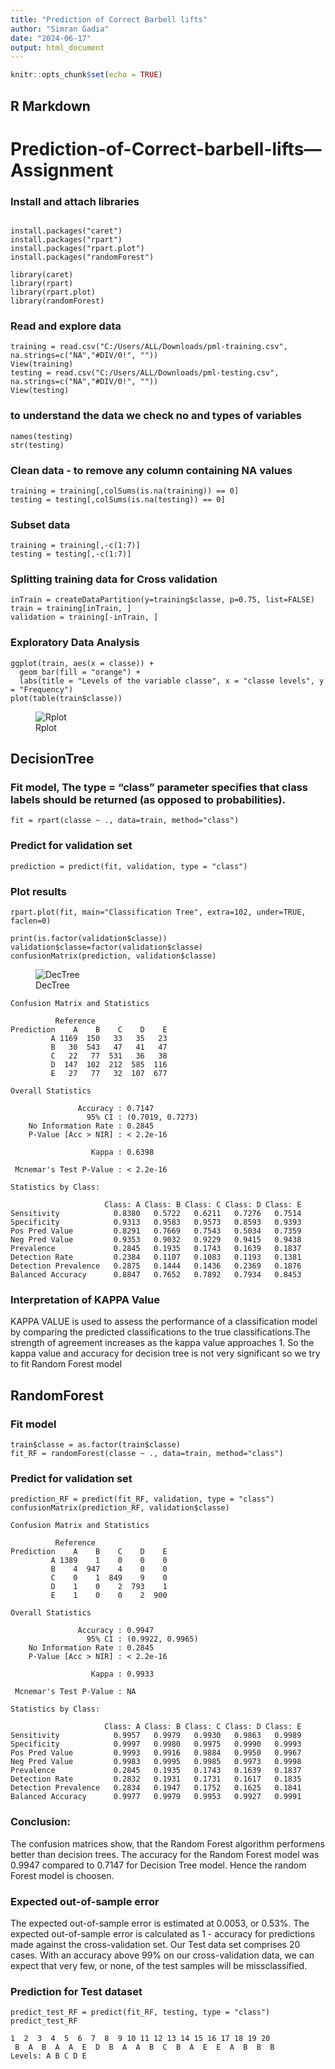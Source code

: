 ---
title: "Prediction of Correct Barbell lifts"
author: "Simran Gadia"
date: "2024-06-17"
output: html_document
---

```{r setup, include=FALSE}
knitr::opts_chunk$set(echo = TRUE)
```

## R Markdown

# Prediction-of-Correct-barbell-lifts---Assignment

### Install and attach libraries
```

install.packages("caret")
install.packages("rpart")
install.packages("rpart.plot")
install.packages("randomForest")

library(caret)
library(rpart)
library(rpart.plot)
library(randomForest)
```

### Read and explore data 
```
training = read.csv("C:/Users/ALL/Downloads/pml-training.csv", na.strings=c("NA","#DIV/0!", ""))
View(training)
testing = read.csv("C:/Users/ALL/Downloads/pml-testing.csv", na.strings=c("NA","#DIV/0!", ""))
View(testing)
```

### to understand the data we check no and types of variables
```
names(testing)
str(testing)
```

### Clean data - to remove any column containing NA values
```
training = training[,colSums(is.na(training)) == 0]
testing = testing[,colSums(is.na(testing)) == 0]
```

### Subset data
```
training = training[,-c(1:7)]
testing = testing[,-c(1:7)]
```

### Splitting training data for Cross validation
```
inTrain = createDataPartition(y=training$classe, p=0.75, list=FALSE)
train = training[inTrain, ] 
validation = training[-inTrain, ]
```

### Exploratory Data Analysis
```
ggplot(train, aes(x = classe)) +
  geom_bar(fill = "orange") +
  labs(title = "Levels of the variable classe", x = "classe levels", y = "Frequency")
plot(table(train$classe))
```
![Rplot](https://github.com/simranrg/Prediction-of-Correct-barbell-lifts---Assignment/assets/171349867/b20209b9-6e5a-4858-89c3-ec07aaccf438)

## DecisionTree

### Fit model,  The type = "class" parameter specifies that class labels should be returned (as opposed to probabilities).
```
fit = rpart(classe ~ ., data=train, method="class")
```

### Predict for validation set
```
prediction = predict(fit, validation, type = "class")
```

### Plot results
```
rpart.plot(fit, main="Classification Tree", extra=102, under=TRUE, faclen=0)

print(is.factor(validation$classe))
validation$classe=factor(validation$classe)      
confusionMatrix(prediction, validation$classe)
```
![DecTree](https://github.com/simranrg/Prediction-of-Correct-barbell-lifts---Assignment/assets/171349867/e7ca3a01-4e93-4f47-97c4-3c79a8864043)

```
Confusion Matrix and Statistics

          Reference
Prediction    A    B    C    D    E
         A 1169  150   33   35   23
         B   30  543   47   41   47
         C   22   77  531   36   38
         D  147  102  212  585  116
         E   27   77   32  107  677

Overall Statistics
                                          
               Accuracy : 0.7147          
                 95% CI : (0.7019, 0.7273)
    No Information Rate : 0.2845          
    P-Value [Acc > NIR] : < 2.2e-16       
                                          
                  Kappa : 0.6398          
                                          
 Mcnemar's Test P-Value : < 2.2e-16       

Statistics by Class:

                     Class: A Class: B Class: C Class: D Class: E
Sensitivity            0.8380   0.5722   0.6211   0.7276   0.7514
Specificity            0.9313   0.9583   0.9573   0.8593   0.9393
Pos Pred Value         0.8291   0.7669   0.7543   0.5034   0.7359
Neg Pred Value         0.9353   0.9032   0.9229   0.9415   0.9438
Prevalence             0.2845   0.1935   0.1743   0.1639   0.1837
Detection Rate         0.2384   0.1107   0.1083   0.1193   0.1381
Detection Prevalence   0.2875   0.1444   0.1436   0.2369   0.1876
Balanced Accuracy      0.8847   0.7652   0.7892   0.7934   0.8453
```

### Interpretation of KAPPA Value
KAPPA VALUE is used to assess the performance of a classification model by comparing the predicted classifications to the true classifications.The strength of agreement increases as the kappa value approaches 1. 
So the kappa value and accuracy for decision tree is not very significant so we try to fit Random Forest model

## RandomForest

### Fit model
```
train$classe = as.factor(train$classe)
fit_RF = randomForest(classe ~ ., data=train, method="class")
```

### Predict for validation set
```
prediction_RF = predict(fit_RF, validation, type = "class")
confusionMatrix(prediction_RF, validation$classe)
```
```
Confusion Matrix and Statistics

          Reference
Prediction    A    B    C    D    E
         A 1389    1    0    0    0
         B    4  947    4    0    0
         C    0    1  849    9    0
         D    1    0    2  793    1
         E    1    0    0    2  900

Overall Statistics
                                          
               Accuracy : 0.9947          
                 95% CI : (0.9922, 0.9965)
    No Information Rate : 0.2845          
    P-Value [Acc > NIR] : < 2.2e-16       
                                          
                  Kappa : 0.9933          
                                          
 Mcnemar's Test P-Value : NA              

Statistics by Class:

                     Class: A Class: B Class: C Class: D Class: E
Sensitivity            0.9957   0.9979   0.9930   0.9863   0.9989
Specificity            0.9997   0.9980   0.9975   0.9990   0.9993
Pos Pred Value         0.9993   0.9916   0.9884   0.9950   0.9967
Neg Pred Value         0.9983   0.9995   0.9985   0.9973   0.9998
Prevalence             0.2845   0.1935   0.1743   0.1639   0.1837
Detection Rate         0.2832   0.1931   0.1731   0.1617   0.1835
Detection Prevalence   0.2834   0.1947   0.1752   0.1625   0.1841
Balanced Accuracy      0.9977   0.9979   0.9953   0.9927   0.9991
```
### Conclusion:
The confusion matrices show, that the Random Forest algorithm performens better than decision trees. The accuracy for the Random Forest model was 0.9947 compared to 0.7147 for Decision Tree model. Hence the random Forest model is choosen.

### Expected out-of-sample error
The expected out-of-sample error is estimated at 0.0053, or 0.53%. The expected out-of-sample error is calculated as 1 - accuracy for predictions made against the cross-validation set. Our Test data set comprises 20 cases. With an accuracy above 99% on our cross-validation data, we can expect that very few, or none, of the test samples will be missclassified.

### Prediction for Test dataset
```
predict_test_RF = predict(fit_RF, testing, type = "class")
predict_test_RF
```
```
1  2  3  4  5  6  7  8  9 10 11 12 13 14 15 16 17 18 19 20 
 B  A  B  A  A  E  D  B  A  A  B  C  B  A  E  E  A  B  B  B 
Levels: A B C D E
```